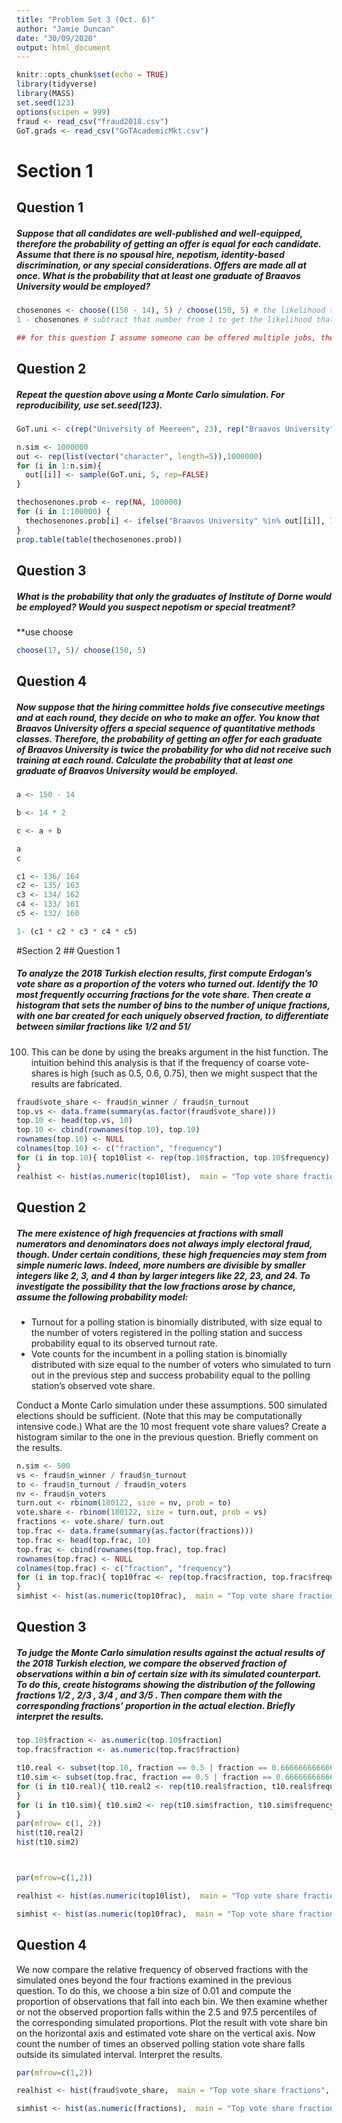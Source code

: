 ```yaml
---
title: "Problem Set 3 (Oct. 6)"
author: "Jamie Duncan"
date: "30/09/2020"
output: html_document
---
```

```r
knitr::opts_chunk$set(echo = TRUE)
library(tidyverse)
library(MASS)
set.seed(123)
options(scipen = 999)
fraud <- read_csv("fraud2018.csv")
GoT.grads <- read_csv("GoTAcademicMkt.csv")
```
# Section 1
## Question 1
##### Suppose that all candidates are well-published and well-equipped, therefore the probability of getting an offer is equal for each candidate. Assume that there is no spousal hire, nepotism, identity-based discrimination, or any special considerations. Offers are made all at once. What is the probability that at least one graduate of Braavos University would be employed?

```r
chosenones <- choose((150 - 14), 5) / choose(150, 5) # the likelihood that a BU grad will *not* be selected is calculated by dividing the total possible combinations without BU grads by the total combinations overall.
1 - chosenones # subtract that number from 1 to get the likelihood that at least 1 BU grad gets a job

## for this question I assume someone can be offered multiple jobs, they just can't take multiple jobs
```

## Question 2
##### Repeat the question above using a Monte Carlo simulation. For reproducibility, use set.seed(123).

```r
GoT.uni <- c(rep("University of Meereen", 23), rep("Braavos University", 14), rep("University of Yunkai", 15), rep("Astapor College", 13), rep("King’s Landing College", 22), rep("Graduate School of Volantis", 14), rep("University of Casterly Rock", 13), rep("Institute of Dorne", 17), rep("University of Iron Islands", 19))

n.sim <- 1000000
out <- rep(list(vector("character", length=5)),1000000)
for (i in 1:n.sim){
  out[[i]] <- sample(GoT.uni, 5, rep=FALSE)
}

thechosenones.prob <- rep(NA, 100000)
for (i in 1:100000) {
  thechosenones.prob[i] <- ifelse("Braavos University" %in% out[[i]], 1, 0)
}
prop.table(table(thechosenones.prob))

```

## Question 3
##### What is the probability that only the graduates of Institute of Dorne would be employed? Would you suspect nepotism or special treatment?

**use choose


```r
choose(17, 5)/ choose(150, 5)

```

## Question 4
##### Now suppose that the hiring committee holds five consecutive meetings and at each round, they decide on who to make an offer. You know that Braavos University offers a special sequence of quantitative methods classes. Therefore, the probability of getting an offer for each graduate of Braavos University is twice the probability for who did not receive such training at each round. Calculate the probability that at least one graduate of Braavos University would be employed.
```r
a <- 150 - 14

b <- 14 * 2

c <- a + b

a
c

```


```r
c1 <- 136/ 164
c2 <- 135/ 163
c3 <- 134/ 162
c4 <- 133/ 161
c5 <- 132/ 160

1- (c1 * c2 * c3 * c4 * c5)

```

#Section 2
## Question 1

##### To analyze the 2018 Turkish election results, first compute Erdogan’s vote share as a proportion of the voters who turned out. Identify the 10 most frequently occurring fractions for the vote share. Then create a histogram that sets the number of bins to the number of unique fractions, with one bar created for each uniquely observed fraction, to differentiate between similar fractions like 1/2 and 51/
100. This can be done by using the breaks argument in the hist function. The intuition behind this analysis is that if the frequency of coarse vote-shares is high (such as 0.5, 0.6, 0.75), then we might suspect that the results are fabricated.

```r
fraud$vote_share <- fraud$n_winner / fraud$n_turnout
top.vs <- data.frame(summary(as.factor(fraud$vote_share)))
top.10 <- head(top.vs, 10)
top.10 <- cbind(rownames(top.10), top.10)
rownames(top.10) <- NULL
colnames(top.10) <- c("fraction", "frequency")
for (i in top.10){ top10list <- rep(top.10$fraction, top.10$frequency)
}
realhist <- hist(as.numeric(top10list),  main = "Top vote share fractions", xlab = "fraction", ylab = "frequency", xlim = c(0.3, 1), ylim = c(0, 600), breaks = seq(0, 1, by = 0.025))
```

## Question 2
##### The mere existence of high frequencies at fractions with small numerators and denominators does not always imply electoral fraud, though. Under certain conditions, these high frequencies may stem from simple numeric laws. Indeed, more numbers are divisible by smaller integers like 2, 3, and 4 than by larger integers like 22, 23, and 24. To investigate the possibility that the low fractions arose by chance, assume the following probability model: 
 - Turnout for a polling station is binomially distributed, with size equal to the number of voters registered in the polling station and success probability equal to its observed turnout rate.
 - Vote counts for the incumbent in a polling station is binomially distributed with size equal to the number of voters who simulated to turn out in the previous step and success probability equal to the polling station’s observed vote share. 
 
Conduct a Monte Carlo simulation under these assumptions. 500 simulated elections should be sufficient. (Note that this may be computationally intensive code.) What are the 10 most frequent vote share values? Create a histogram similar to the one in the previous question. Briefly comment on the results.
 
```r
n.sim <- 500
vs <- fraud$n_winner / fraud$n_turnout
to <- fraud$n_turnout / fraud$n_voters
nv <- fraud$n_voters
turn.out <- rbinom(180122, size = nv, prob = to)
vote.share <- rbinom(180122, size = turn.out, prob = vs)
fractions <- vote.share/ turn.out
top.frac <- data.frame(summary(as.factor(fractions)))
top.frac <- head(top.frac, 10)
top.frac <- cbind(rownames(top.frac), top.frac)
rownames(top.frac) <- NULL
colnames(top.frac) <- c("fraction", "frequency")
for (i in top.frac){ top10frac <- rep(top.frac$fraction, top.frac$frequency)
}
simhist <- hist(as.numeric(top10frac),  main = "Top vote share fractions (sim)", xlab = "fraction", ylab = "frequency", xlim = c(0.3, 1), ylim = c(0, 600), breaks = seq(0, 1, by = 0.025))

```

 
## Question 3
##### To judge the Monte Carlo simulation results against the actual results of the 2018 Turkish election, we compare the observed fraction of observations within a bin of certain size with its simulated counterpart. To do this, create histograms showing the distribution of the following fractions 1/2 , 2/3 , 3/4 , and 3/5 . Then compare them with the corresponding fractions’ proportion in the actual election. Briefly interpret the results.

```r
top.10$fraction <- as.numeric(top.10$fraction)
top.frac$fraction <- as.numeric(top.frac$fraction)

t10.real <- subset(top.10, fraction == 0.5 | fraction == 0.666666666666667 | fraction == 0.75 | fraction == 0.6)
t10.sim <- subset(top.frac, fraction == 0.5 | fraction == 0.666666666666667 | fraction == 0.75 | fraction == 0.6)
for (i in t10.real){ t10.real2 <- rep(t10.real$fraction, t10.real$frequency)
}
for (i in t10.sim){ t10.sim2 <- rep(t10.sim$fraction, t10.sim$frequency)
}
par(mfrow= c(1, 2))
hist(t10.real2)
hist(t10.sim2)




```


```r
par(mfrow=c(1,2))

realhist <- hist(as.numeric(top10list),  main = "Top vote share fractions", xlab = "fraction", ylab = "frequency", xlim = c(0.3, 1), ylim = c(0, 700), breaks = seq(0, 1, by = 0.025))

simhist <- hist(as.numeric(top10frac),  main = "Top vote share fractions (sim)", xlab = "fraction", ylab = "frequency", xlim = c(0.3, 1), ylim = c(0, 700), breaks = seq(0, 1, by = 0.025))
```

## Question 4
We now compare the relative frequency of observed fractions with the simulated ones beyond the four fractions examined in the previous question. To do this, we choose a bin size of 0.01 and compute the proportion of observations that fall into each bin. We then examine whether or not the observed proportion falls within the 2.5 and 97.5 percentiles of the corresponding simulated proportions. Plot the result with vote share bin on the horizontal axis and estimated vote share on the vertical axis. Now count the number of times an observed polling station vote share falls outside its simulated interval. Interpret the results.

```r
par(mfrow=c(1,2))

realhist <- hist(fraud$vote_share,  main = "Top vote share fractions", xlab = "fraction", ylab = "frequency", xlim = c(0, 1), ylim = c(0, 3000), breaks = seq(0, 1, by = 0.01))

simhist <- hist(as.numeric(fractions),  main = "Top vote share fractions (sim)", xlab = "fraction", ylab = "frequency", xlim = c(0, 1), ylim = c(0, 3000), breaks = seq(0, 1, by = 0.01))
```

